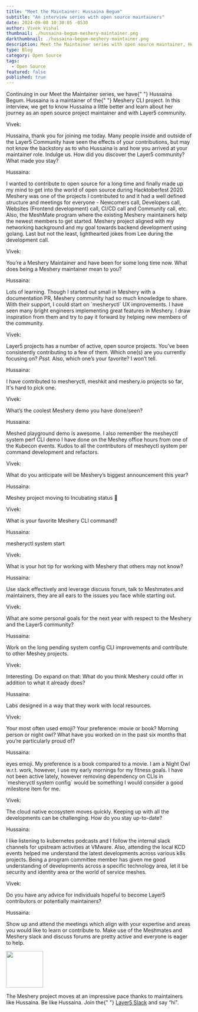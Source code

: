 ```yaml
---
title: "Meet the Maintainer: Hussaina Begum"
subtitle: "An interview series with open source maintainers"
date: 2024-09-08 10:30:05 -0530
author: Vivek Vishal
thumbnail: ./hussaina-begum-meshery-maintainer.png
darkthumbnail: ./hussaina-begum-meshery-maintainer.png
description: Meet the Maintainer series with open source maintainer, Hussaina Begum
type: Blog
category: Open Source
tags:
  - Open Source
featured: false
published: true
---
```



<BlogWrapper>
<MeetTheMaintainer>

<div class="intro">
  <p>
    Continuing in our Meet the Maintainer series, we have{" "}
    <Link to="/community/members/hussaina-begum">Hussaina Begum</Link>. Hussaina
    is a maintainer of the{" "}
    <Link to="/cloud-native-management/meshery">Meshery CLI</Link> project. In
    this interview, we get to know Hussaina a little better and learn about her
    journey as an open source project maintainer and with Layer5 community.
  </p>
</div>

<div class="interviewer">
  <span>Vivek:</span>
  <p>
    Hussaina, thank you for joining me today. Many people inside and outside of
    the Layer5 Community have seen the effects of your contributions, but may
    not know the backstory as to who Hussaina is and how you arrived at your
    maintainer role. Indulge us. How did you discover the Layer5 community? What
    made you stay?
  </p>
</div>

<div class="interviewee">
  <span>Hussaina:</span>
  <p>
    I wanted to contribute to open source for a long time and finally made up
    my mind to get into the world of open source during Hacktoberfest 2020.
    Meshery was one of the projects I contributed to and it had a well defined
    structure and meetings for everyone - Newcomers call, Developers call,
    Websites (Frontend development) call, CI/CD call and Community call, etc.
    Also, the MeshMate program where the existing Meshery maintainers help the
    newest members to get started. Meshery project aligned with my networking
    background and my goal towards backend development using golang. Last but
    not the least, lighthearted jokes from Lee during the development call.
  </p>
</div>

<div class="interviewer">
  <span>Vivek:</span>
  <p>
    You’re a Meshery Maintainer and have been for some long time now. What does
    being a Meshery maintainer mean to you?
  </p>
</div>

<div class="interviewee">
  <span>Hussaina:</span>
  <p>
    Lots of learning. Though I started out small in Meshery with a
    documentation PR, Meshery community had so much knowledge to share. With
    their support, I could start on `mesheryctl` UX improvements. I have seen many bright engineers implementing great features in Meshery. I draw inspiration from them and try to pay it forward by helping new members of the community.
  </p>
</div>

<div class="interviewer">
  <span>Vivek:</span>
  <p>
    <Link to="/projects">Layer5 projects</Link> has a number of active, open
    source projects. You’ve been consistently contributing to a few of them.
    Which one(s) are you currently focusing on?
    <i>Psst.</i> Also, which one’s your favorite? I won’t tell.
  </p>
</div>

<div class="interviewee">
  <span>Hussaina:</span>
  <p>
    I have contributed to mesheryctl, meshkit and meshery.io projects so far,
    It's hard to pick one.
  </p>
</div>

<div class="interviewer">
  <span>Vivek:</span>
  <p>What’s the coolest Meshery demo you have done/seen?</p>
</div>

<div class="interviewee">
  <span>Hussaina:</span>
  <p>
    Meshed playground demo is awesome. I also remember the mesheyctl system
    perf CLI demo I have done on the Meshey office hours from one of the Kubecon
    events. Kudos to all the contributors of mesheyctl system per command
    development and refactors.
  </p>
</div>

<div class="interviewer">
  <span>Vivek:</span>
  <p>
    What do you anticipate will be Meshery’s biggest announcement this year?
  </p>
</div>

<div class="interviewee">
  <span>Hussaina:</span>
  <p>Meshey project moving to Incubating status 🙂</p>
</div>

<div class="interviewer">
  <span>Vivek:</span>
  <p>What is your favorite Meshery CLI command?</p>
</div>

<div class="interviewee">
  <span>Hussaina:</span>
  <p>mesheryctl system start</p>
</div>

<div class="interviewer">
  <span>Vivek:</span>
  <p>What is your hot tip for working with Meshery that others may not know?</p>
</div>

<div class="interviewee">
  <span>Hussaina:</span>
  <p>
    Use slack effectively and leverage discuss forum, talk to Meshmates and
    maintainers, they are all ears to the issues you face while starting out.
  </p>
</div>

<div class="interviewer">
  <span>Vivek:</span>
  <p>
    What are some personal goals for the next year with respect to the Meshery
    and the Layer5 community?
  </p>
</div>

<div class="interviewee">
  <span>Hussaina:</span>
  <p>
    Work on the long pending system config CLI improvements and contribute to
    other Meshey projects.
  </p>
</div>

<div class="interviewer">
  <span>Vivek:</span>
  <p>
    Interesting. Do expand on that: What do you think Meshery could offer in
    addition to what it already does?
  </p>
</div>

<div class="interviewee">
  <span>Hussaina:</span>
  <p>Labs designed in a way that they work with local resources.</p>
</div>

<div class="interviewer">
  <span>Vivek:</span>
  <p>
    Your most often used emoji? Your preference: movie or book? Morning person
    or night owl? What have you worked on in the past six months that you’re
    particularly proud of?
  </p>
</div>

<div class="interviewee">
  <span>Hussaina:</span>
  <p>
    eyes emoji. My preference is a book compared to a movie. I am a Night Owl
    w.r.t. work, however, I use my early mornings for my fitness goals. I have
    not been active lately, however removing dependency on CLIs in `mesheryctl
    system config` would be something I would consider a good milestone item for
    me.
  </p>
</div>

<div class="interviewer">
  <span>Vivek:</span>
  <p>
    The cloud native ecosystem moves quickly. Keeping up with all the
    developments can be challenging. How do you stay up-to-date?
  </p>
</div>

<div class="interviewee">
  <span>Hussaina:</span>
  <p>
    I like listening to kubernetes podcasts and I follow the internal slack
    channels for upstream activities at VMware. Also, attending the local KCD
    events helped me understand the latest developments across various k8s
    projects. Being a program committee member has given me good understanding
    of developments across a specific technology area, let it be security and
    identity area or the world of service meshes.
  </p>
</div>

<div class="interviewer">
  <span>Vivek:</span>
  <p>
    Do you have any advice for individuals hopeful to become Layer5 contributors
    or potentially maintainers?
  </p>
</div>

<div class="interviewee">
  <span>Hussaina:</span>
  <p>
    Show up and attend the meetings which align with your expertise and areas
    you would like to learn or contribute to. Make use of the Meshmates and
    Meshery slack and discuss forums are pretty active and everyone is eager to
    help.
  </p>
</div>

<div class="note">
  <img src={ForkLift} height="100px" />
  <p>
    The Meshery project moves at an impressive pace thanks to maintainers like
    Hussaina. Be like Hussaina. Join the{" "}
    <a href="https://slack.layer5.io">Layer5 Slack</a> and say “hi".
  </p>
</div>

</MeetTheMaintainer>
</BlogWrapper>
